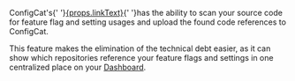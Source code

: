 <p>
  ConfigCat's{' '}<a href={props.linkUrl} target={props.linkTarget}>{props.linkText}</a>{' '}has the ability to scan your source code for feature flag and setting usages
  and upload the found code references to ConfigCat.
</p>

This feature makes the elimination of the technical debt easier, as it can show which repositories reference your feature flags and settings in one centralized place on your <a target="_blank" href="https://app.configcat.com">Dashboard</a>.
